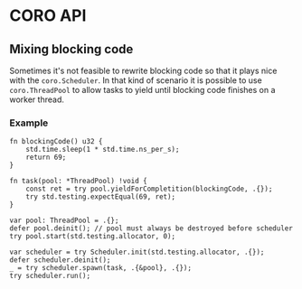# CORO API

## Mixing blocking code

Sometimes it's not feasible to rewrite blocking code so that it plays nice with the `coro.Scheduler`.
In that kind of scenario it is possible to use `coro.ThreadPool` to allow tasks to yield until blocking code
finishes on a worker thread.

### Example

```zig
fn blockingCode() u32 {
    std.time.sleep(1 * std.time.ns_per_s);
    return 69;
}

fn task(pool: *ThreadPool) !void {
    const ret = try pool.yieldForCompletition(blockingCode, .{});
    try std.testing.expectEqual(69, ret);
}

var pool: ThreadPool = .{};
defer pool.deinit(); // pool must always be destroyed before scheduler
try pool.start(std.testing.allocator, 0);

var scheduler = try Scheduler.init(std.testing.allocator, .{});
defer scheduler.deinit();
_ = try scheduler.spawn(task, .{&pool}, .{});
try scheduler.run();
```

